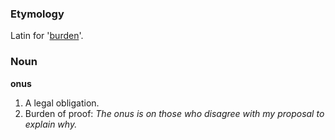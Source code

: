 ===Etymology===
Latin for '[[burden]]'.

===Noun===

'''onus'''

#A legal obligation.
#Burden of proof: ''The onus is on those who disagree with my proposal to explain why.''